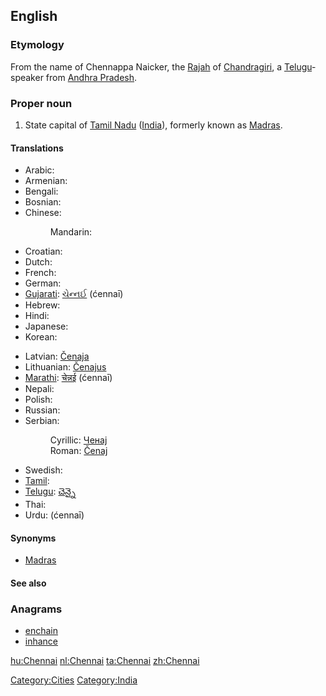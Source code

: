 ==English==
{{wikipedia}}

===Etymology===
From the name of Chennappa Naicker, the [[Rajah]] of [[Chandragiri]], a [[Telugu]]-speaker from [[Andhra Pradesh]].

===Proper noun===
{{en-proper noun}}

# State capital of [[Tamil Nadu]] ([[India]]), formerly known as [[Madras]].

====Translations====
{{trans-top|state capital of Tamil Nadu, India}}
* Arabic: {{t|ar|تشيناي|m|tr=tshinaay}}
* Armenian: {{t-|hy|Չեննայ|tr=Čennay}}
* Bengali: {{Beng|[[চেন্নাই]]}}
* Bosnian: {{t-|bs|Čenaj|m}}
* Chinese:
*: Mandarin: {{t|cmn|金奈|tr=Jīnnài|sc=Hani}}
* Croatian: {{t-|hr|Čenaj|m}}
* Dutch: {{t+|nl|Chennai}}
* French: {{t-|fr|Chennai}}
* German: {{t-|de|Chennai}}
* [[Gujarati]]: [[ચેન્નઈ]] (ćennaī)
* Hebrew: {{t|he|צ'נאי}}
* Hindi:  {{t-|hi|चेन्नई|tr=cenna'ī|xs=Hindi}}
* Japanese: {{t|ja|チェンナイ|tr=Chennai}}
* Korean: {{t|ko|첸나이|tr=Chennai|sc=Hang}}
{{trans-mid}}
* Latvian: [[Čenaja]]
* Lithuanian: [[Čenajus]]
* [[Marathi]]: [[चेन्नई]] (ćennaī)
* Nepali: {{t-|ne|चेन्नई|tr=ćennaī|sc=Deva|xs=Nepali}}
* Polish: {{t-|pl|Chennai}}
* Russian: {{t-|ru|Ченнаи|tr=Čennái}}
* Serbian:
*: Cyrillic: [[Ченај]] {{m}}
*: Roman: [[Čenaj#Serbian|Čenaj]] {{m}}
* Swedish: {{t-|sv|Chennai}}
* [[Tamil]]: {{t+|ta|சென்னை|tr=chennai|xs=Tamil}}
* [[Telugu]]: [[చెన్నై]]
* Thai: {{t|th|เจนไน|tr=jayn-nai}}
* Urdu: {{ur-Arab|[[چنائی]]}} (ćennaī)
{{trans-bottom}}

====Synonyms====
* [[Madras]] {{italbrac|former name}}

====See also====
{{projectlink|pedia|lang=en}}

===Anagrams===
* [[enchain#English|enchain]]
* [[inhance#English|inhance]]

[[Category:Cities]]
[[Category:India]]

[[hu:Chennai]]
[[nl:Chennai]]
[[ta:Chennai]]
[[zh:Chennai]]